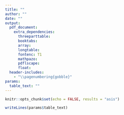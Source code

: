 ```yaml
---
title: ""
author: ""
date: ""
output: 
  pdf_document: 
    extra_dependencies: 
      threeparttable:
      booktabs:
      array:
      longtable:
      fontenc: T1
      mathpazo:
      pdflscape:
      float:
  header-includes: 
    - "\\pagenumbering{gobble}"
params: 
  table_text: ""
---
```


```{=latex}
\pagenumbering{gobble}
```


```r
knitr::opts_chunk$set(echo = FALSE, results = "asis")
```

```r
writeLines(params$table_text)
```




